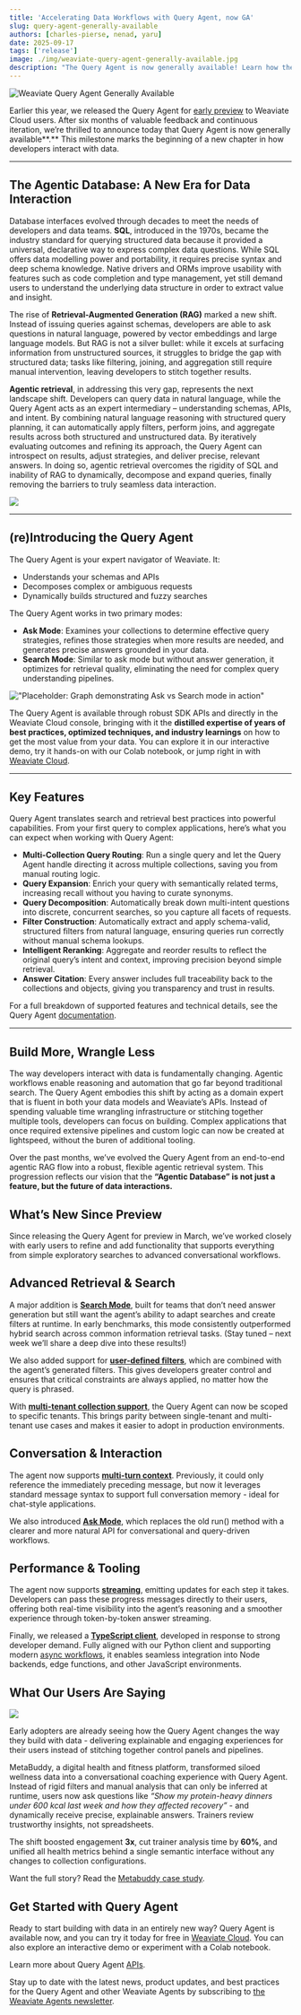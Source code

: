 ```yaml
---
title: 'Accelerating Data Workflows with Query Agent, now GA'
slug: query-agent-generally-available
authors: [charles-pierse, nenad, yaru]
date: 2025-09-17
tags: ['release']
image: ./img/weaviate-query-agent-generally-available.jpg
description: "The Query Agent is now generally available! Learn how the interface to databases is shifting with the introduction of agentic retrievers – domain experts at using Weaviate’s APIs with your data."
---
```



![Weaviate Query Agent Generally Available](./img/weaviate-query-agent-generally-available.jpg)

Earlier this year, we released the Query Agent for [early preview](https://weaviate.io/blog/query-agent) to Weaviate Cloud users. After six months of valuable feedback and continuous iteration, we’re thrilled to announce today that Query Agent is now generally available**.** This milestone marks the beginning of a new chapter in how developers interact with data.

---

## The Agentic Database: A New Era for Data Interaction

Database interfaces evolved through decades to meet the needs of developers and data teams. **SQL**, introduced in the 1970s, became the industry standard for querying structured data because it provided a universal, declarative way to express complex data questions. While SQL offers data modelling power and portability, it requires precise syntax and deep schema knowledge. Native drivers and ORMs improve usability with features such as code completion and type management, yet still demand users to understand the underlying data structure in order to extract value and insight.

The rise of **Retrieval-Augmented Generation (RAG)** marked a new shift. Instead of issuing queries against schemas, developers are able to ask questions in natural language, powered by vector embeddings and large language models. But RAG is not a silver bullet: while it excels at surfacing information from unstructured sources, it struggles to bridge the gap with structured data; tasks like filtering, joining, and aggregation still require manual intervention, leaving developers to stitch together results.

**Agentic retrieval**, in addressing this very gap, represents the next landscape shift. Developers can query data in natural language, while the Query Agent acts as an expert intermediary – understanding schemas, APIs, and intent. By combining natural language reasoning with structured query planning, it can automatically apply filters, perform joins, and aggregate results across both structured and unstructured data. By iteratively evaluating outcomes and refining its approach, the Query Agent can introspect on results, adjust strategies, and deliver precise, relevant answers. In doing so, agentic retrieval overcomes the rigidity of SQL and inability of RAG to dynamically, decompose and expand queries, finally removing the barriers to truly seamless data interaction.

![](./img/The%20Agentic%20Database.png)

---

## (re)Introducing the Query Agent

The Query Agent is your expert navigator of Weaviate. It:

* Understands your schemas and APIs  
* Decomposes complex or ambiguous requests  
* Dynamically builds structured and fuzzy searches

The Query Agent works in two primary modes:

* **Ask Mode**:  Examines your collections to determine effective query strategies, refines those strategies when more results are needed, and generates precise answers grounded in your data.  
* **Search Mode**: Similar to ask mode but without answer generation, it optimizes for retrieval quality, eliminating the need for complex query understanding pipelines.

!["Placeholder: Graph demonstrating Ask vs Search mode in action"](./img/weaviate-query-agent-generally-available.jpg)

The Query Agent is available through robust SDK APIs and directly in the Weaviate Cloud console, bringing with it the **distilled expertise of years of best practices, optimized techniques, and industry learnings** on how to get the most value from your data. You can explore it in our interactive demo, try it hands-on with our Colab notebook, or jump right in with [Weaviate Cloud](https://console.weaviate.cloud). 

---

## Key Features

Query Agent translates search and retrieval best practices into powerful capabilities. From your first query to complex applications, here’s what you can expect when working with Query Agent:

* **Multi-Collection Query Routing**: Run a single query and let the Query Agent handle directing it across multiple collections, saving you from manual routing logic.  
* **Query Expansion**: Enrich your query with semantically related terms, increasing recall without you having to curate synonyms.  
* **Query Decomposition**: Automatically break down multi-intent questions into discrete, concurrent searches, so you capture all facets of requests.  
* **Filter Construction**: Automatically extract and apply schema-valid, structured filters from natural language, ensuring queries run correctly without manual schema lookups.  
* **Intelligent Reranking**: Aggregate and reorder results to reflect the original query’s intent and context, improving precision beyond simple retrieval.  
* **Answer Citation**: Every answer includes full traceability back to the collections and objects, giving you transparency and trust in results.

For a full breakdown of supported features and technical details, see the Query Agent [documentation](https://docs.weaviate.io/agents/query).

---

## Build More, Wrangle Less

The way developers interact with data is fundamentally changing. Agentic workflows enable reasoning and automation that go far beyond traditional search. The Query Agent embodies this shift by acting as a domain expert that is fluent in both your data models and Weaviate’s APIs. Instead of spending valuable time wrangling infrastructure or stitching together multiple tools, developers can focus on building. Complex applications that once required extensive pipelines and custom logic can now be created at lightspeed, without the buren of additional tooling.

Over the past months, we’ve evolved the Query Agent from an end-to-end agentic RAG flow into a robust, flexible agentic retrieval system. This progression reflects our vision that the **“Agentic Database” is not just a feature, but the future of data interactions.**

## What’s New Since Preview

Since releasing the Query Agent for preview in March, we’ve worked closely with early users to refine and add functionality that supports everything from simple exploratory searches to advanced conversational workflows.

## Advanced Retrieval & Search

A major addition is [**Search Mode**](https://docs.weaviate.io/agents/query/usage#search-mode), built for teams that don’t need answer generation but still want the agent’s ability to adapt searches and create filters at runtime. In early benchmarks, this mode consistently outperformed hybrid search across common information retrieval tasks. (Stay tuned – next week we’ll share a deep dive into these results!)

We also added support for [**user-defined filters**](https://docs.weaviate.io/agents/query/usage#user-defined-filters), which are combined with the agent’s generated filters. This gives developers greater control and ensures that critical constraints are always applied, no matter how the query is phrased.

With [**multi-tenant collection support**](https://docs.weaviate.io/agents/query/usage#configure-collections), the Query Agent can now be scoped to specific tenants. This brings parity between single-tenant and multi-tenant use cases and makes it easier to adopt in production environments.

## Conversation & Interaction

The agent now supports [**multi-turn context**](https://docs.weaviate.io/agents/query/usage#conversational-queries). Previously, it could only reference the immediately preceding message, but now it leverages standard message syntax to support full conversation memory - ideal for chat-style applications.

We also introduced [**Ask Mode**](https://docs.weaviate.io/agents/query/usage#ask-mode), which replaces the old run() method with a clearer and more natural API for conversational and query-driven workflows. 

## Performance & Tooling

The agent now supports [**streaming**](https://docs.weaviate.io/agents/query/usage#stream-responses), emitting updates for each step it takes. Developers can pass these progress messages directly to their users, offering both real-time visibility into the agent’s reasoning and a smoother experience through token-by-token answer streaming.

Finally, we released a [**TypeScript client**](https://docs.weaviate.io/agents/query/usage#client-library), developed in response to strong developer demand. Fully aligned with our Python client and supporting modern [async workflows](https://docs.weaviate.io/agents/query/usage#usage---async-python-client), it enables seamless integration into Node backends, edge functions, and other JavaScript environments.

## What Our Users Are Saying

![](./img/MetaBuddy-quote.png)

Early adopters are already seeing how the Query Agent changes the way they build with data - delivering explainable and engaging experiences for their users instead of stitching together control panels and pipelines.

MetaBuddy, a digital health and fitness platform, transformed siloed wellness data into a conversational coaching experience with Query Agent. Instead of rigid filters and manual analysis that can only be inferred at runtime, users now ask questions like *“Show my protein-heavy dinners under 600 kcal last week and how they affected recovery”* - and dynamically receive precise, explainable answers. Trainers review trustworthy insights, not spreadsheets.

The shift boosted engagement **3x**, cut trainer analysis time by **60%**, and unified all health metrics behind a single semantic interface without any changes to collection configurations.

Want the full story? Read the [Metabuddy case study](https://weaviate.io/case-studies/metabuddy).

## Get Started with Query Agent

Ready to start building with data in an entirely new way? Query Agent is available now, and you can try it today for free in [Weaviate Cloud](https://console.weaviate.cloud). You can also explore an interactive demo or experiment with a Colab notebook. 

Learn more about Query Agent [APIs](https://docs.weaviate.io/agents/query/usage). 

Stay up to date with the latest news, product updates, and best practices for the Query Agent and other Weaviate Agents by subscribing to [the Weaviate Agents newsletter](https://events.weaviate.io/weaviate-agents-newsletter).  



<WhatsNext />
